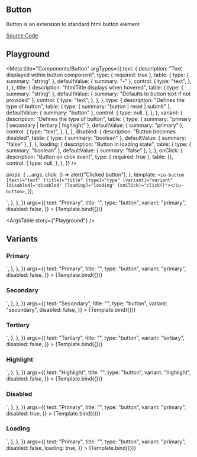 

## Button

Button is an extension to standard html button element

[Source Code](https://github.com/chemscn/instant-ui/tree/main/projects/instant-ui-library/src/lib/button/base-button)

## Playground

<Meta
  title="Components/Button"
  argTypes={{
    text: {
      description: "Text displayed within button component",
      type: { required: true },
      table: {
        type: { summary: "string" },
        defaultValue: { summary: "-" },
        control: {
          type: "text",
        },
      },
    },
    title: {
      description: "htmlTitle displays when hovered",
      table: {
        type: { summary: "string" },
        defaultValue: { summary: "Defaults to button text if not provided" },
        control: {
          type: "text",
        },
      },
    },
    type: {
      description: "Defines the type of button",
      table: {
        type: { summary: "button | reset | submit" },
        defaultValue: { summary: "button" },
        control: {
          type: null,
        },
      },
    },
    variant: {
      description: "Defines the type of button",
      table: {
        type: { summary: "primary | secondary | tertiary | highlight" },
        defaultValue: { summary: "primary" },
        control: {
          type: "text",
        },
      },
    },
    disabled: {
      description: "Button becomes disabled",
      table: {
        type: { summary: "boolean" },
        defaultValue: { summary: "false" },
      },
    },
    loading: {
      description: "Button in loading state",
      table: {
        type: { summary: "boolean" },
        defaultValue: { summary: "false" },
      },
    },
    onClick: {
      description: "Button on click event",
      type: { required: true },
      table: {},
      control: {
        type: null,
      },
    },
  }}
/>

  props: {
    ...args,
    click: () => alert("Clicked button"),
  },
  template: `
   <iu-button
   [text]="text"
   [title]="title"
   [type]="type"
   [variant]="variant"
   [disabled]="disabled"
   [loading]="loading"
   (onClick)="click()"></iu-button>
  `,
});

<Canvas>
  <Story
    name="Playground"
    decorators={[
      moduleMetadata({
        declarations: [BaseButtonComponent, InstantUiLibraryComponent],
        imports: [CommonModule],
      }),
      componentWrapperDecorator(InstantUiLibraryComponent),
    ]}
    parameters={{
      docs: {
        source: {
          code: `<iu-button text="Primary" (onClick)="click()"></iu-button>`,
        },
      },
    }}
    args={{
      text: "Primary",
      title: "",
      type: "button",
      variant: "primary",
      disabled: false,
    }}
  >
    {Template.bind({})}
  </Story>
</Canvas>

<ArgsTable story={"Playground"} />

## Variants

### Primary

<Canvas>
  <Story
    name="Default"
    decorators={[
      moduleMetadata({
        declarations: [BaseButtonComponent, InstantUiLibraryComponent],
        imports: [CommonModule],
      }),
      componentWrapperDecorator(InstantUiLibraryComponent),
    ]}
    parameters={{
      docs: {
        source: {
          code: `<iu-button text="Primary" (onClick)="click()"></iu-button>`,
        },
      },
    }}
    args={{
      text: "Primary",
      title: "",
      type: "button",
      variant: "primary",
      disabled: false,
    }}
  >
    {Template.bind({})}
  </Story>
</Canvas>

### Secondary

<Canvas>
  <Story
    name="Secondary"
    decorators={[
      moduleMetadata({
        declarations: [BaseButtonComponent, InstantUiLibraryComponent],
        imports: [CommonModule],
      }),
      componentWrapperDecorator(InstantUiLibraryComponent),
    ]}
    parameters={{
      docs: {
        source: {
          code: `<iu-button text="Secondary" variant="secondary" (onClick)="click()"></iu-button>`,
        },
      },
    }}
    args={{
      text: "Secondary",
      title: "",
      type: "button",
      variant: "secondary",
      disabled: false,
    }}
  >
    {Template.bind({})}
  </Story>
</Canvas>

### Tertiary

<Canvas>
  <Story
    name="Tertiary"
    decorators={[
      moduleMetadata({
        declarations: [BaseButtonComponent, InstantUiLibraryComponent],
        imports: [CommonModule],
      }),
      componentWrapperDecorator(InstantUiLibraryComponent),
    ]}
    parameters={{
      docs: {
        source: {
          code: `<iu-button text="Tertiary" variant="tertiary" (onClick)="click()"></iu-button>`,
        },
      },
    }}
    args={{
      text: "Tertiary",
      title: "",
      type: "button",
      variant: "tertiary",
      disabled: false,
    }}
  >
    {Template.bind({})}
  </Story>
</Canvas>

### Highlight

<Canvas>
  <Story
    name="Highlight"
    decorators={[
      moduleMetadata({
        declarations: [BaseButtonComponent, InstantUiLibraryComponent],
        imports: [CommonModule],
      }),
      componentWrapperDecorator(InstantUiLibraryComponent),
    ]}
    parameters={{
      docs: {
        source: {
          code: `<iu-button text="Highlight" variant="highlight" (onClick)="click()"></iu-button>`,
        },
      },
    }}
    args={{
      text: "Highlight",
      title: "",
      type: "button",
      variant: "highlight",
      disabled: false,
    }}
  >
    {Template.bind({})}
  </Story>
</Canvas>

### Disabled

<Canvas>
  <Story
    name="Disabled"
    decorators={[
      moduleMetadata({
        declarations: [BaseButtonComponent, InstantUiLibraryComponent],
        imports: [CommonModule],
      }),
      componentWrapperDecorator(InstantUiLibraryComponent),
    ]}
    parameters={{
      docs: {
        source: {
          code: `<iu-button text="Primary" [disabled]="true"  (onClick)="click()"></iu-button>`,
        },
      },
    }}
    args={{
      text: "Primary",
      title: "",
      type: "button",
      variant: "primary",
      disabled: true,
    }}
  >
    {Template.bind({})}
  </Story>
</Canvas>

### Loading

<Canvas>
  <Story
    name="Loading"
    decorators={[
      moduleMetadata({
        declarations: [BaseButtonComponent, InstantUiLibraryComponent],
        imports: [CommonModule],
      }),
      componentWrapperDecorator(InstantUiLibraryComponent),
    ]}
    parameters={{
      docs: {
        source: {
          code: `<iu-button text="Primary" [loading]="true"  (onClick)="click()"></iu-button>`,
        },
      },
    }}
    args={{
      text: "Primary",
      title: "",
      type: "button",
      variant: "primary",
      disabled: false,
      loading: true,
    }}
  >
    {Template.bind({})}
  </Story>
</Canvas>
